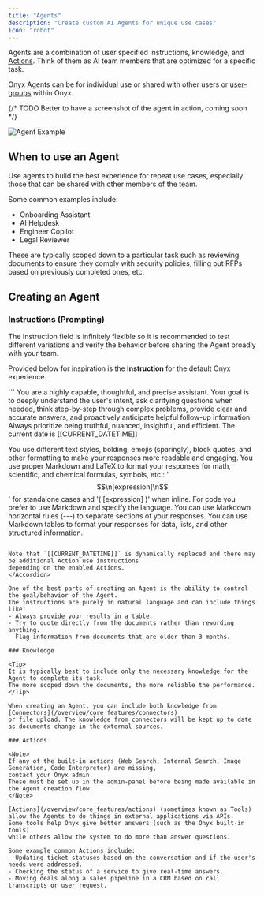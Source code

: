 ```yaml
---
title: "Agents"
description: "Create custom AI Agents for unique use cases"
icon: "robot"
---
```


Agents are a combination of user specified instructions, knowledge, and [Actions](/overview/core_features/actions).
Think of them as AI team members that are optimized for a specific task.

Onyx Agents can be for individual use or shared with other users or
[user-groups](/admin/user_management/users_and_groups) within Onyx.

{/* TODO Better to have a screenshot of the agent in action, coming soon */}

<img className="rounded-image" src="/assets/overview/core_features/agent.png" alt="Agent Example" />

## When to use an Agent

Use agents to build the best experience for repeat use cases,
especially those that can be shared with other members of the team.

Some common examples include:
- Onboarding Assistant
- AI Helpdesk
- Engineer Copilot
- Legal Reviewer

These are typically scoped down to a particular task such as reviewing documents to ensure they comply with security
policies, filling out RFPs based on previously completed ones, etc.

## Creating an Agent

### Instructions (Prompting)

<Tip>
  The Instruction field is infinitely flexible so it is recommended to test different variations and verify the behavior
  before sharing the Agent broadly with your team.
</Tip>

Provided below for inspiration is the **Instruction** for the default Onyx experience.

<Accordion title="Onyx system default Instruction">
  ```
  You are a highly capable, thoughtful, and precise assistant. Your goal is to deeply understand the user's intent, ask clarifying questions when needed, think step-by-step through complex problems, provide clear and accurate answers, and proactively anticipate helpful follow-up information. Always prioritize being truthful, nuanced, insightful, and efficient.
  The current date is [[CURRENT_DATETIME]]

  You use different text styles, bolding, emojis (sparingly), block quotes, and other formatting to make your responses more readable and engaging.
  You use proper Markdown and LaTeX to format your responses for math, scientific, and chemical formulas, symbols, etc.: '$$\n[expression]\n$$' for standalone cases and '\( [expression] \)' when inline. For code you prefer to use Markdown and specify the language.
  You can use Markdown horizontal rules (---) to separate sections of your responses.
  You can use Markdown tables to format your responses for data, lists, and other structured information.
  ```

  Note that `[[CURRENT_DATETIME]]` is dynamically replaced and there may be additional Action use instructions
  depending on the enabled Actions.
</Accordion>

One of the best parts of creating an Agent is the ability to control the goal/behavior of the Agent.
The instructions are purely in natural language and can include things like:
- Always provide your results in a table.
- Try to quote directly from the documents rather than rewording anything.
- Flag information from documents that are older than 3 months.

### Knowledge

<Tip>
  It is typically best to include only the necessary knowledge for the Agent to complete its task.
  The more scoped down the documents, the more reliable the performance.
</Tip>

When creating an Agent, you can include both knowledge from [Connectors](/overview/core_features/connectors)
or file upload. The knowledge from connectors will be kept up to date as documents change in the external sources.

### Actions

<Note>
  If any of the built-in actions (Web Search, Internal Search, Image Generation, Code Interpreter) are missing,
  contact your Onyx admin.
  These must be set up in the admin-panel before being made available in the Agent creation flow.
</Note>

[Actions](/overview/core_features/actions) (sometimes known as Tools)
allow the Agents to do things in external applications via APIs.
Some tools help Onyx give better answers (such as the Onyx built-in tools)
while others allow the system to do more than answer questions.

Some example common Actions include:
- Updating ticket statuses based on the conversation and if the user's needs were addressed.
- Checking the status of a service to give real-time answers.
- Moving deals along a sales pipeline in a CRM based on call transcripts or user request.
